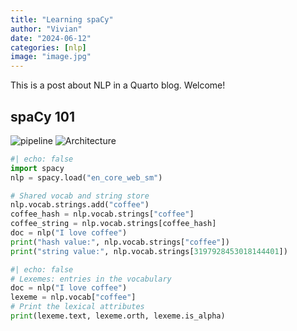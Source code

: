 ```yaml
---
title: "Learning spaCy"
author: "Vivian"
date: "2024-06-12"
categories: [nlp]
image: "image.jpg"
---
```


This is a post about NLP in a Quarto blog. Welcome!

## spaCy 101
[](https://spacy.io/usage/spacy-101)

![pipeline](pipeline.svg)
![Architecture](architecture.svg)


```python
#| echo: false
import spacy
nlp = spacy.load("en_core_web_sm")

# Shared vocab and string store
nlp.vocab.strings.add("coffee")
coffee_hash = nlp.vocab.strings["coffee"]
coffee_string = nlp.vocab.strings[coffee_hash]
doc = nlp("I love coffee")
print("hash value:", nlp.vocab.strings["coffee"])
print("string value:", nlp.vocab.strings[3197928453018144401])
```

```python
#| echo: false
# Lexemes: entries in the vocabulary
doc = nlp("I love coffee")
lexeme = nlp.vocab["coffee"]
# Print the lexical attributes
print(lexeme.text, lexeme.orth, lexeme.is_alpha)
```